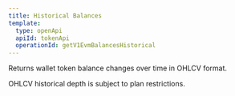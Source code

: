 ```yaml
---
title: Historical Balances
template:
  type: openApi
  apiId: tokenApi
  operationId: getV1EvmBalancesHistorical
---
```


Returns wallet token balance changes over time in OHLCV format.

OHLCV historical depth is subject to plan restrictions.
